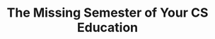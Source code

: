 ---
title: "The Missing Semester of Your CS Education"
description: "The best time to plant a tree was 20 years ago. The second best time is now."
pubDate: "Apr 07 2025"
image: /image/drama/1.jpg
categories:
  - tech
tag:
    -system
    -南大PA
badge: Pin
---